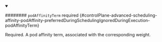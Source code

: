 


<details className="config-field" data-expandable="true" open>
<summary>

######## `podAffinityTerm` <span className="config-field-required" data-required="false">required</span> <span className="config-field-type"></span> <span className="config-field-default"></span> <span className="config-field-enum"></span> {#controlPlane-advanced-scheduling-affinity-podAffinity-preferredDuringSchedulingIgnoredDuringExecution-podAffinityTerm}

Required. A pod affinity term, associated with the corresponding weight.

</summary>

<PartialPodaffinitytermreference />


</details>

